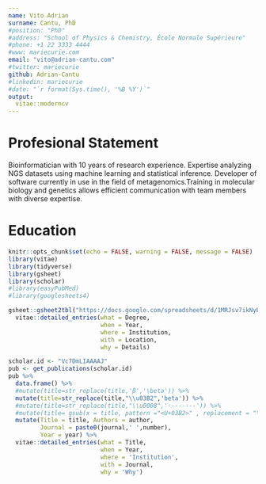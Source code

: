```yaml
---
name: Vito Adrian
surname: Cantu, PhD
#position: "PhD"
#address: "School of Physics & Chemistry, École Normale Supérieure"
#phone: +1 22 3333 4444
#www: mariecurie.com
email: "vito@adrian-cantu.com"
#twitter: mariecurie
github: Adrian-Cantu
#linkedin: mariecurie
#date: "`r format(Sys.time(), '%B %Y')`"
output: 
  vitae::moderncv
---
```



# Profesional Statement

Bioinformatician with 10 years of research experience. Expertise analyzing NGS datasets using machine learning and statistical inference. Developer of software currently in use in the field of metagenomics.Training in molecular biology and genetics allows efficient communication with team members with diverse expertise.

# Education

```r
knitr::opts_chunk$set(echo = FALSE, warning = FALSE, message = FALSE)
library(vitae)
library(tidyverse)
library(gsheet)
library(scholar)
#library(easyPubMed)
#library(googlesheets4)
```

```r
gsheet::gsheet2tbl("https://docs.google.com/spreadsheets/d/1MRJsv7ikNyEsJByHhTkLKXOG048FFJnI9gr1nsxKQVM/edit?usp=sharing", sheet="Education") %>%
  vitae::detailed_entries(what = Degree,
                          when = Year,
                          where = Institution, 
                          with = Location, 
                          why = Details)
```





```r


scholar.id <- "Vc7DmLIAAAAJ" 
pub <- get_publications(scholar.id)
pub %>% 
  data.frame() %>%
  #mutate(title=str_replace(title,'β','\beta')) %>% 
  mutate(title=str_replace(title,"\\u03B2",'beta')) %>% 
  #mutate(title=str_replace(title,"\\u0008",'--------')) %>%
  #mutate(title= gsub(x = title, pattern ="<U+03B2>" , replacement = "\beta")) %>% 
  mutate(Title = title, Authors = author, 
         Journal = paste0(journal,' ',number),
         Year = year) %>% 
  vitae::detailed_entries(what = Title,
                          when = Year,
                          where = 'Institution', 
                          with = Journal, 
                          why = 'Why')
  
```

